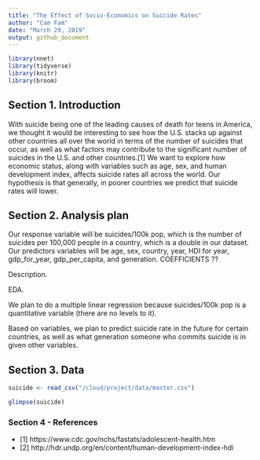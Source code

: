 ```yaml
---
title: "The Effect of Socio-Economics on Suicide Rates"
author: "Cam Fam"
date: "March 29, 2019"
output: github_document
---
```


```r
library(nnet)
library(tidyverse)
library(knitr)
library(broom)
```


## Section 1. Introduction

With suicide being one of the leading causes of death for teens in America, we thought it would be interesting to see how the U.S. stacks up against other countries all over the world in terms of the number of suicides that occur, as well as what factors may contribute to the significant number of suicides in the U.S. and other countries.[1] We want to explore how economic status, along with variables such as age, sex, and human development index, affects suicide rates all across the world. Our hypothesis is that generally, in poorer countries we predict that suicide rates will lower. 

## Section 2. Analysis plan

Our response variable will be suicides/100k pop, which is the number of suicides per 100,000 people in a country, which is a double in our dataset. Our predictors variables will be age, sex, country, year, HDI for year, gdp_for_year, gdp_per_capita, and generation. COEFFICIENTS ?? 

Description.

EDA.

We plan to do a multiple linear regression because suicides/100k pop is a quantitative variable (there are no levels to it). 

Based on variables, we plan to predict suicide rate in the future for certain countries, as well as what generation someone who commits suicide is in given other variables.

## Section 3. Data

```r
suicide <- read_csv("/cloud/project/data/master.csv")
```

```r
glimpse(suicide)
```

### Section 4 - References
- [1] https://www.cdc.gov/nchs/fastats/adolescent-health.htm
- [2] http://hdr.undp.org/en/content/human-development-index-hdi
